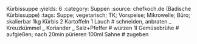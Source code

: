 Kürbissuppe
:yields: 6
:category: Suppen
:source: chefkoch.de (Badische Kürbissuppe)
:tags: Suppe; vegetarisch; TK; Vorspeise; Mikrowelle; Büro; skalierbar
1kg Kürbis
2 Kartoffeln
1 Lauch
# schneiden, anbraten
_ Kreuzkümmel
_ Koriander
_ Salz+Pfeffer
# würzen
1l Gemüsebrühe
# aufgießen; nach 20min pürieren
100ml Sahne
# zugeben

